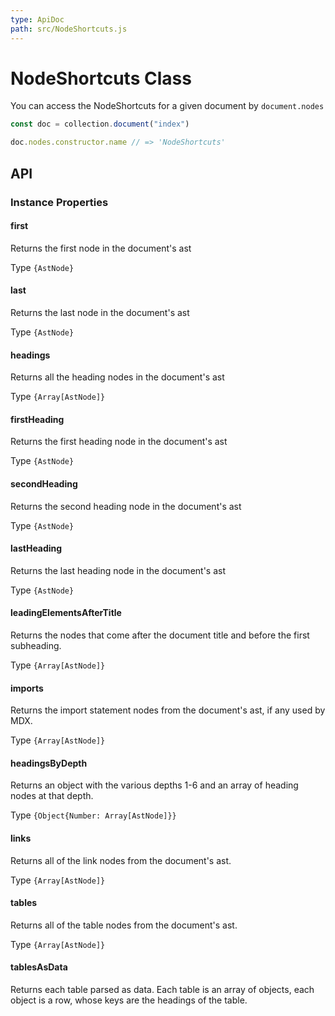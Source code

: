 ```yaml
---
type: ApiDoc
path: src/NodeShortcuts.js
---
```

# NodeShortcuts Class

You can access the NodeShortcuts for a given document by `document.nodes`

```js
const doc = collection.document("index")

doc.nodes.constructor.name // => 'NodeShortcuts'
```

## API

### Instance Properties


#### first

Returns the first node in the document's ast

Type `{AstNode}`

#### last

Returns the last node in the document's ast

Type `{AstNode}`

#### headings

Returns all the heading nodes in the document's ast

Type `{Array[AstNode]}`

#### firstHeading

Returns the first heading node in the document's ast

Type `{AstNode}`

#### secondHeading

Returns the second heading node in the document's ast

Type `{AstNode}`

#### lastHeading

Returns the last heading node in the document's ast

Type `{AstNode}`

#### leadingElementsAfterTitle

Returns the nodes that come after the document title and before the first subheading.

Type `{Array[AstNode]}`

#### imports

Returns the import statement nodes from the document's ast, if any used by MDX.

Type `{Array[AstNode]}`

#### headingsByDepth

Returns an object with the various depths 1-6 and an array of heading nodes at that depth.

Type `{Object{Number: Array[AstNode]}}`

#### links

Returns all of the link nodes from the document's ast.

Type `{Array[AstNode]}`

#### tables

Returns all of the table nodes from the document's ast.

Type `{Array[AstNode]}`

#### tablesAsData

Returns each table parsed as data.  Each table is an array of objects, each object is a row, whose keys are the headings of the table.


